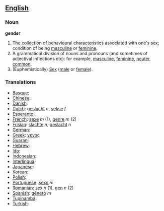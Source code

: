 == [[English]] ==

=== Noun ===

'''gender'''
# The collection of behavioural characteristics associated with one's [[sex]]; condition of being [[masculine]] or [[feminine]].
# A grammatical division of nouns and pronouns (and sometimes of adjectival inflections etc): for example, [[masculine]], [[feminine]], [[neuter]], [[common]].
# (Euphemistically) [[Sex]] ([[male]] or [[female]]).

=== Translations ===

*[[Basque]]:
*[[Chinese]]:
*[[Danish]]:
*[[Dutch]]: [[geslacht]] ''n'', [[sekse]] ''f''
*[[Esperanto]]:
*[[French]]: [[sexe]] ''m'' (1), [[genre]] ''m'' (2)
*[[Frisian]]: [[slachte]] ''n'', [[geslacht]] ''n''
*[[German]]:
*[[Greek]]: [[γένος]]
*[[Guaraní]]
*[[Hebrew]]:
*[[Ido]]:
*[[Indonesian]]: 
*[[Interlingua]]:
*[[Japanese]]:
*[[Korean]]:
*[[Polish]]:
*[[Portuguese]]: [[sexo]] ''m''
*[[Romanian]]: [[sex]] ''n'' (1), [[gen]] ''n'' (2)
*[[Spanish]]: [[género]] ''m''
*[[Tupinambá]]:
*[[Turkish]]: